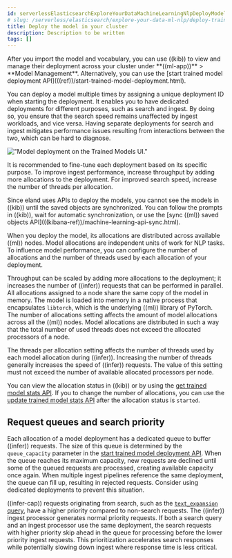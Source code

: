 ```yaml
---
id: serverlessElasticsearchExploreYourDataMachineLearningNlpDeployModel
# slug: /serverless/elasticsearch/explore-your-data-ml-nlp/deploy-trained-models/deploy-model
title: Deploy the model in your cluster
description: Description to be written
tags: []
---
```


<DocBadge template="technical preview" />
After you import the model and vocabulary, you can use ((kib)) to view and 
manage their deployment across your cluster under **((ml-app))** > 
**Model Management**. Alternatively, you can use the
[start trained model deployment API](((ref))/start-trained-model-deployment.html).

You can deploy a model multiple times by assigning a unique deployment ID when 
starting the deployment. It enables you to have dedicated deployments for 
different purposes, such as search and ingest. By doing so, you ensure that the 
search speed remains unaffected by ingest workloads, and vice versa. Having 
separate deployments for search and ingest mitigates performance issues 
resulting from interactions between the two, which can be hard to diagnose.

!["Model deployment on the Trained Models UI."](images/ml/ml-nlp-deployment-id.png)

It is recommended to fine-tune each deployment based on its specific purpose. To 
improve ingest performance, increase throughput by adding more allocations to 
the deployment. For improved search speed, increase the number of threads per 
allocation.

<DocCallOut title="Note">
Since eland uses APIs to deploy the models, you cannot see the models in
((kib)) until the saved objects are synchronized. You can follow the prompts in
((kib)), wait for automatic synchronization, or use the
[sync ((ml)) saved objects API](((kibana-ref))/machine-learning-api-sync.html).
</DocCallOut>

When you deploy the model, its allocations are distributed across available ((ml)) 
nodes. Model allocations are independent units of work for NLP tasks. To 
influence model performance, you can configure the number of allocations and the 
number of threads used by each allocation of your deployment.

Throughput can be scaled by adding more allocations to the deployment; it 
increases the number of ((infer)) requests that can be performed in parallel. All 
allocations assigned to a node share the same copy of the model in memory. The 
model is loaded into memory in a native process that encapsulates `libtorch`, 
which is the underlying ((ml)) library of PyTorch. The number of allocations 
setting affects the amount of model allocations across all the ((ml)) nodes. Model 
allocations are distributed in such a way that the total number of used threads 
does not exceed the allocated processors of a node.

The threads per allocation setting affects the number of threads used by each 
model allocation during ((infer)). Increasing the number of threads generally 
increases the speed of ((infer)) requests. The value of this setting must not 
exceed the number of available allocated processors per node.

You can view the allocation status in ((kib)) or by using the
[get trained model stats API](((ref))/get-trained-models-stats.html). If you to
change the number of allocations, you can use the
[update trained model stats API](((ref))/update-trained-model-deployment.html) 
after the allocation status is `started`.


## Request queues and search priority

Each allocation of a model deployment has a dedicated queue to buffer ((infer)) 
requests. The size of this queue is determined by the `queue_capacity` parameter
in the 
[start trained model deployment API](((ref))/start-trained-model-deployment.html). 
When the queue reaches its maximum capacity, new requests are declined until 
some of the queued requests are processed, creating available capacity once 
again. When multiple ingest pipelines reference the same deployment, the queue 
can fill up, resulting in rejected requests. Consider using dedicated 
deployments to prevent this situation.

((infer-cap)) requests originating from search, such as the 
[`text_expansion` query](((ref))/query-dsl-text-expansion-query.html), have a higher 
priority compared to non-search requests. The ((infer)) ingest processor generates 
normal priority requests. If both a search query and an ingest processor use the 
same deployment, the search requests with higher priority skip ahead in the 
queue for processing before the lower priority ingest requests. This 
prioritization accelerates search responses while potentially slowing down 
ingest where response time is less critical.